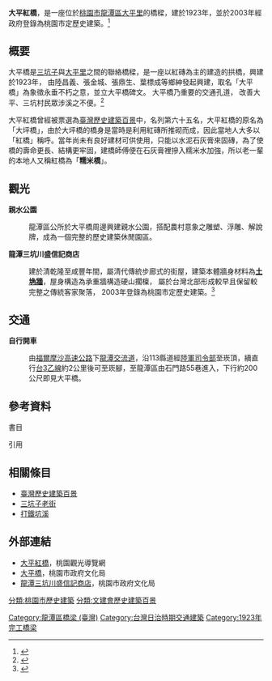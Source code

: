 {{coord|24.8312714266385  |N|121.245537304178  |E|format=dms|display=title}}
{{Infobox_Bridge
|bridge_name=桃園大平橋
|native_name=桃園大平橋
|image=[[File:桃園龍潭大平紅橋.jpg|300px]]
|image_size=
|caption=大平紅橋
|official_name=大平橋
|other_name= 大平紅橋，大坪橋，紅橋，糯米橋
|carries=
|crosses=[[打鐵坑溪|打鐵坑溪]]
|locale=[[桃園市|桃園市]][[龍潭區_(台灣)|龍潭區]][[大平里_(龍潭區)|大平里]]
|maint=[[桃園市政府|桃園市政府]]
|id=
|design=
|mainspan=
|length= 二十五公尺
|width= 
|height=
|load=
|clearance=
|below=
|aadtraffic=
|traffic=
|designed_by=
|begin=
|complete=
|open= 日治大正12年（1923年）
|closed= 
|destruction=
|toll=
|also_known_as=
|map_cue=
|map_image=
|map_text=
|map_width= 
|coordinates=
|lat=
|long=
|extra= 
}}
{{tw monument
|name       = 大平橋
|formername = 
|image      = [[File:大平橋碑.jpg|250px]]
|imagename  = 大平橋碑
|othername  = 
|formalname = 
|level     = [[歷史建築_(中華民國)|歷史建築]]
|class     = 橋樑
|time      = {{flagicon|Empire of Japan}}大正12年（1923年）
|date      = 
|location  = {{ROC}}[[桃園市|桃園市]][[龍潭區_(台灣)|龍潭區]]大平村14 鄰打鐵坑溪
|reg_url   = https://nchdb.boch.gov.tw/assets/overview/historicalBuilding/20031015000004
}}

'''大平紅橋'''，是一座位於[[桃園市|桃園市]][[龍潭區_(台灣)|龍潭區]][[大平里_(龍潭區)|大平里]]的橋樑，建於1923年，並於2003年經政府登錄為桃園市定歷史建築。<ref>{{Cite web |url=https://nchdb.boch.gov.tw/assets/advanceSearch/historicalBuilding/20031015000004 |title=文化部文化資產局 《大平橋》 |accessdate=2020-02-24 |archive-date=2020-02-24 |archive-url=https://web.archive.org/web/20200224221203/https://nchdb.boch.gov.tw/assets/advanceSearch/historicalBuilding/20031015000004 |dead-url=no }}</ref>

==概要==
大平橋是[[三坑子|三坑子]]與[[大平里|大平里]]之間的聯絡橋樑，是一座以紅磚為主的建造的拱橋，興建於1923年， 由陸昌義、張金城、張鼎生、葉標成等鄉紳發起興建，取名「大平橋」為象徵永垂不朽之意，並立大平橋碑文。  大平橋乃重要的交通孔道， 改善大平、三坑村民眾涉溪之不便。<ref>{{Cite web |url=https://www.longtan.tycg.gov.tw/home.jsp?id=10129&parentpath=0,1,8&mcustomize=picture_view.jsp&dataserno=201411180024 |title=大平紅橋 - 龍潭區公所 |accessdate=2020-02-24 |archive-date=2020-04-19 |archive-url=https://web.archive.org/web/20200419060712/https://www.longtan.tycg.gov.tw/home.jsp?id=10129&parentpath=0%2C1%2C8&mcustomize=picture_view.jsp&dataserno=201411180024 |dead-url=no }}</ref>

大平紅橋曾經被票選為[[臺灣歷史建築百景|臺灣歷史建築百景]]中，名列第六十五名，大平紅橋的原名為「大坪橋」，由於大坪橋的橋身是當時是利用紅磚所推砌而成，因此當地人大多以「紅橋」稱呼。當年尚未有良好建材可供使用，只能以水泥石灰膏來固磚，為了使橋的壽命更長、結構更牢固，建橋師傅便在石灰膏裡摻入糯米水加強，所以老一輩的本地人又稱紅橋為「'''糯米橋'''」。

==觀光==
'''親水公園'''
:龍潭區公所於大平橋周邊興建親水公園，搭配農村意象之雕塑、浮雕、解說牌，成為一個完整的歷史建築休閒園區。

'''龍潭三坑川盛信記商店''' 
:建於清乾隆至咸豐年間，屬清代傳統步廊式的街屋，建築本體牆身材料為[[土角厝|'''土埆牆''']]，屋身構造為承重牆構造硬山擱檁， 屬於台灣北部形成較早且保留較完整之傳統客家聚落， 2003年登錄為桃園市定歷史建築。<ref>{{Cite web |url=https://nchdb.boch.gov.tw/assets/advanceSearch/historicalBuilding/20031015000003 |title=文化部文化資產局 《龍潭三坑川盛信記商店》 |accessdate=2020-02-24 |archive-date=2020-02-24 |archive-url=https://web.archive.org/web/20200224221202/https://nchdb.boch.gov.tw/assets/advanceSearch/historicalBuilding/20031015000003 |dead-url=no }}</ref>

==交通==
'''自行開車'''
:由[[福爾摩沙高速公路|福爾摩沙高速公路]]下[[龍潭交流道|龍潭交流道]]，沿113縣道經[[國防部陸軍司令部|陸軍司令部]]至崁頂，續直行[[台3乙線|台3乙線]]約2公里後可至崁腳，至龍潭區由石門路55巷進入，下行約200公尺即見大平橋。

==參考資料==
;書目

;引用
{{reflist}}

==相關條目==
*[[臺灣歷史建築百景|臺灣歷史建築百景]]
*[[三坑子老街|三坑子老街]]
*[[打鐵坑溪|打鐵坑溪]]

==外部連結==
*[https://web.archive.org/web/20160411115322/http://travel.tycg.gov.tw/zh-tw/Travel/Attraction/979 大平紅橋]，桃園觀光導覽網
*[https://culture.tycg.gov.tw/home.jsp?id=145&parentpath=0%2C130%2C133&mcustomize=onemessages_view.jsp&dataserno=201607110117&aplistdn=ou=data,ou=chculture3,ou=chculture,ou=ap_root,o=tycg,c=tw&toolsflag=Y 大平橋]{{Wayback|url=https://culture.tycg.gov.tw/home.jsp?id=145&parentpath=0%2C130%2C133&mcustomize=onemessages_view.jsp&dataserno=201607110117&aplistdn=ou=data,ou=chculture3,ou=chculture,ou=ap_root,o=tycg,c=tw&toolsflag=Y |date=20200419060705 }}，桃園市政府文化局
*[https://culture.tycg.gov.tw/home.jsp?id=145&parentpath=0%2C130%2C133&mcustomize=onemessages_view.jsp&dataserno=201607110105&aplistdn=ou=data,ou=chculture3,ou=chculture,ou=ap_root,o=tycg,c=tw&toolsflag=Y 龍潭三坑川盛信記商店]{{Wayback|url=https://culture.tycg.gov.tw/home.jsp?id=145&parentpath=0%2C130%2C133&mcustomize=onemessages_view.jsp&dataserno=201607110105&aplistdn=ou=data,ou=chculture3,ou=chculture,ou=ap_root,o=tycg,c=tw&toolsflag=Y |date=20200419060709 }}，桃園市政府文化局

{{桃園市文化資產}}
{{臺灣歷史建築百景}}
[[Category:龍潭區橋梁_(臺灣)|Category:龍潭區橋梁 (臺灣)]]
[[分類:桃園市歷史建築|分類:桃園市歷史建築]]
[[分類:文建會歷史建築百景|分類:文建會歷史建築百景]]
[[Category:台灣日治時期交通建築|Category:台灣日治時期交通建築]]
[[Category:1923年完工橋梁|Category:1923年完工橋梁]]
